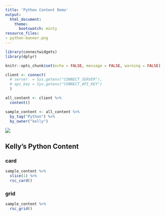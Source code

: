```yaml
---
title: 'Python Content Demo'
output:
  html_document:
    theme:
      bootswatch: minty
resource_files:
- python-banner.png
---
```


```r
library(connectwidgets)
library(dplyr)

knitr::opts_chunk$set(echo = FALSE, message = FALSE, warning = FALSE)

client <- connect(
  # server  = Sys.getenv("CONNECT_SERVER"),
  # api_key = Sys.getenv("CONNECT_API_KEY")
  )

all_content <- client %>%
  content()

sample_content <- all_content %>%
  by_tag("Python") %>%
  by_owner("kelly")
```

![](python-banner.png)

## Kelly's Python Content

### card

```r
sample_content %>%
  slice(1) %>%
  rsc_card()
```

### grid

```r
sample_content %>%
  rsc_grid()
```

